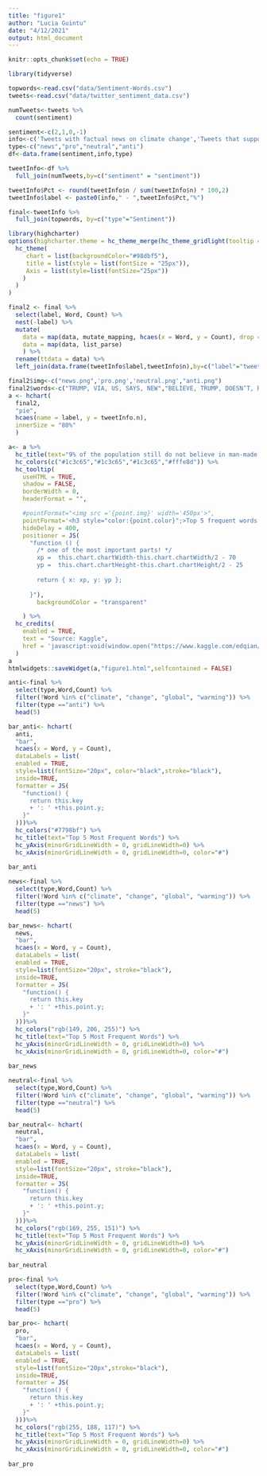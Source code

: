 ```yaml
---
title: "figure1"
author: "Lucia Guintu"
date: "4/12/2021"
output: html_document
---
```


```r
knitr::opts_chunk$set(echo = TRUE)
```

```r
library(tidyverse)

```

```r
topwords<-read.csv("data/Sentiment-Words.csv")
tweets<-read.csv("data/twitter_sentiment_data.csv")
```

```r
numTweets<-tweets %>% 
  count(sentiment)
```


```r
sentiment<-c(2,1,0,-1)
info<-c('Tweets with factual news on climate change','Tweets that support the belief of man-made climate change','Tweets that neither support nor refuse the belief of man-made climate change','Tweets that do not believe in man-made climate change')
type<-c("news","pro","neutral","anti")
df<-data.frame(sentiment,info,type)
```

```r
tweetInfo<-df %>% 
  full_join(numTweets,by=c("sentiment" = "sentiment"))

tweetInfo$Pct <- round(tweetInfo$n / sum(tweetInfo$n) * 100,2)
tweetInfo$label <- paste0(info," - ",tweetInfo$Pct,"%")
```

```r
final<-tweetInfo %>% 
  full_join(topwords, by=c("type"="Sentiment"))

```
```r
library(highcharter)
options(highcharter.theme = hc_theme_merge(hc_theme_gridlight(tooltip = list(valueDecimals = 0)),
  hc_theme(
     chart = list(backgroundColor="#98dbf5"),
     title = list(style = list(fontSize = "25px")),
     Axis = list(style=list(fontSize="25px"))
    )
  )
)
```


```r
final2 <- final %>% 
  select(label, Word, Count) %>% 
  nest(-label) %>% 
  mutate(
    data = map(data, mutate_mapping, hcaes(x = Word, y = Count), drop = TRUE),
    data = map(data, list_parse)
    ) %>%
  rename(ttdata = data) %>% 
  left_join(data.frame(tweetInfo$label,tweetInfo$n),by=c("label"="tweetInfo.label"))

```

```r

final2$img<-c("news.png",'pro.png','neutral.png',"anti.png")
final2$words<-c("TRUMP, VIA, US, SAYS, NEW","BELIEVE, TRUMP, DOESN’T, REAL, US","TRUMP, LIKE, REAL, US, BELIEVE","US, SCIENCE, OBAMA, HOAX, REAL")
a <- hchart(
  final2,
  "pie",
  hcaes(name = label, y = tweetInfo.n),
  innerSize = "80%"
  )

a<- a %>% 
  hc_title(text="9% of the population still do not believe in man-made climate change.") %>% 
  hc_colors(c("#1c3c65","#1c3c65","#1c3c65","#fffe8d")) %>% 
  hc_tooltip(
    useHTML = TRUE,
    shadow = FALSE,
    borderWidth = 0,
    headerFormat = "",

    #pointFormat="<img src ='{point.img}' width='450px'>",
    pointFormat='<h3 style="color:{point.color}";>Top 5 frequent words: </h3> {point.words} ',
    hideDelay = 400,
    positioner = JS(
      "function () {
        /* one of the most important parts! */
        xp =  this.chart.chartWidth-this.chart.chartWidth/2 - 70
        yp =  this.chart.chartHeight-this.chart.chartHeight/2 - 25
      
        return { x: xp, y: yp };
      
      }"),
        backgroundColor = "transparent"

    ) %>% 
  hc_credits(
    enabled = TRUE, 
    text = "Source: Kaggle",
    href = 'javascript:void(window.open("https://www.kaggle.com/edqian/twitter-climate-change-sentiment-dataset","_blank"))'
  )
a
htmlwidgets::saveWidget(a,"figure1.html",selfcontained = FALSE)
```


```r
anti<-final %>% 
  select(type,Word,Count) %>% 
  filter(!Word %in% c("climate", "change", "global", "warming")) %>% 
  filter(type =="anti") %>% 
  head(5)

bar_anti<- hchart(
  anti,
  "bar",
  hcaes(x = Word, y = Count),
  dataLabels = list(
  enabled = TRUE,
  style=list(fontSize="20px", color="black",stroke="black"),
  inside=TRUE,
  formatter = JS(
    "function() {
      return this.key
      + ': ' +this.point.y;
    }"
  )))%>% 
  hc_colors("#7798bf") %>% 
  hc_title(text="Top 5 Most Frequent Words") %>% 
  hc_yAxis(minorGridLineWidth = 0, gridLineWidth=0) %>% 
  hc_xAxis(minorGridLineWidth = 0, gridLineWidth=0, color="#")
  
bar_anti
```


```r
news<-final %>% 
  select(type,Word,Count) %>% 
  filter(!Word %in% c("climate", "change", "global", "warming")) %>% 
  filter(type =="news") %>% 
  head(5)

bar_news<- hchart(
  news,
  "bar",
  hcaes(x = Word, y = Count),
  dataLabels = list(
  enabled = TRUE,
  style=list(fontSize="20px", stroke="black"),
  inside=TRUE,
  formatter = JS(
    "function() {
      return this.key
      + ': ' +this.point.y;
    }"
  )))%>% 
  hc_colors("rgb(149, 206, 255)") %>% 
  hc_title(text="Top 5 Most Frequent Words") %>% 
  hc_yAxis(minorGridLineWidth = 0, gridLineWidth=0) %>% 
  hc_xAxis(minorGridLineWidth = 0, gridLineWidth=0, color="#")
  
bar_news

```

```r
neutral<-final %>% 
  select(type,Word,Count) %>% 
  filter(!Word %in% c("climate", "change", "global", "warming")) %>% 
  filter(type =="neutral") %>% 
  head(5)

bar_neutral<- hchart(
  neutral,
  "bar",
  hcaes(x = Word, y = Count),
  dataLabels = list(
  enabled = TRUE,
  style=list(fontSize="20px", stroke="black"),
  inside=TRUE,
  formatter = JS(
    "function() {
      return this.key
      + ': ' +this.point.y;
    }"
  )))%>% 
  hc_colors("rgb(169, 255, 151)") %>% 
  hc_title(text="Top 5 Most Frequent Words") %>% 
  hc_yAxis(minorGridLineWidth = 0, gridLineWidth=0) %>% 
  hc_xAxis(minorGridLineWidth = 0, gridLineWidth=0, color="#")
  
bar_neutral

```

```r
pro<-final %>% 
  select(type,Word,Count) %>% 
  filter(!Word %in% c("climate", "change", "global", "warming")) %>% 
  filter(type =="pro") %>% 
  head(5)

bar_pro<- hchart(
  pro,
  "bar",
  hcaes(x = Word, y = Count),
  dataLabels = list(
  enabled = TRUE,
  style=list(fontSize="20px",stroke="black"),
  inside=TRUE,
  formatter = JS(
    "function() {
      return this.key
      + ': ' +this.point.y;
    }"
  )))%>% 
  hc_colors("rgb(255, 188, 117)") %>% 
  hc_title(text="Top 5 Most Frequent Words") %>% 
  hc_yAxis(minorGridLineWidth = 0, gridLineWidth=0) %>% 
  hc_xAxis(minorGridLineWidth = 0, gridLineWidth=0, color="#")
  
bar_pro
```



